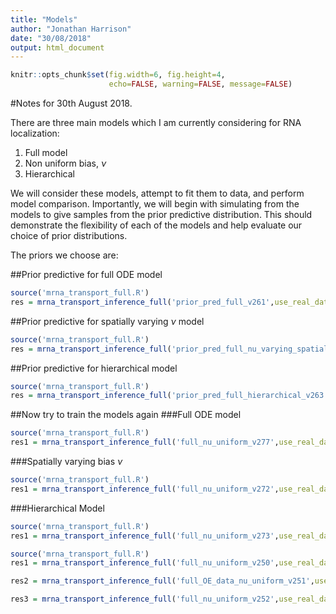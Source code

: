 ```yaml
---
title: "Models"
author: "Jonathan Harrison"
date: "30/08/2018"
output: html_document
---
```


```r
knitr::opts_chunk$set(fig.width=6, fig.height=4,
                      echo=FALSE, warning=FALSE, message=FALSE)
```

#Notes for 30th August 2018. 

There are three main models which I am currently considering for RNA localization:

1. Full model
2. Non uniform bias, $\nu$
3. Hierarchical

We will consider these models, attempt to fit them to data, and perform model comparison.
Importantly, we will begin with simulating from the models to give samples from the prior predictive distribution.
This should demonstrate the flexibility of each of the models and help evaluate our choice of prior distributions. 

The priors we choose are:

##Prior predictive for full ODE model
```r
source('mrna_transport_full.R')
res = mrna_transport_inference_full('prior_pred_full_v261',use_real_data = TRUE, run_mcmc = TRUE, nSamples = 9, nTest = 11, nTestOE = 9, verbose = FALSE, compare_via_loo = FALSE, show_diagnostic_plots = FALSE, use_hierarchical_model = FALSE, use_prior_predictive = TRUE, train_on_OE=FALSE, is_nu_uniform = TRUE)
```
##Prior predictive for spatially varying $\nu$ model
```r
source('mrna_transport_full.R')
res = mrna_transport_inference_full('prior_pred_full_nu_varying_spatially_v262',use_real_data = TRUE, run_mcmc = TRUE, nSamples = 9, nTest = 11, nTestOE = 9, verbose = FALSE, compare_via_loo = FALSE, show_diagnostic_plots = FALSE, use_hierarchical_model = FALSE, use_prior_predictive = TRUE, train_on_OE=FALSE, is_nu_uniform = FALSE)
```

##Prior predictive for hierarchical model
```r
source('mrna_transport_full.R')
res = mrna_transport_inference_full('prior_pred_full_hierarchical_v263',use_real_data = TRUE, run_mcmc = TRUE, nSamples = 9, nTest = 11, nTestOE = 9, verbose = FALSE, compare_via_loo = FALSE, show_diagnostic_plots = FALSE, use_hierarchical_model = TRUE, use_prior_predictive = TRUE, train_on_OE=FALSE, is_nu_uniform = TRUE)
```

##Now try to train the models again
###Full ODE model
```r
source('mrna_transport_full.R')
res1 = mrna_transport_inference_full('full_nu_uniform_v277',use_real_data = TRUE, run_mcmc = TRUE, nSamples = 9, nTest = 11, nTestOE = 9, verbose = TRUE, compare_via_loo = FALSE, show_diagnostic_plots = TRUE, use_hierarchical_model = FALSE, use_prior_predictive = FALSE, train_on_OE = FALSE, is_nu_uniform = TRUE)

```

###Spatially varying bias $\nu$
```r
source('mrna_transport_full.R')
res1 = mrna_transport_inference_full('full_nu_uniform_v272',use_real_data = TRUE, run_mcmc = TRUE, nSamples = 9, nTest = 11, nTestOE = 9, verbose = TRUE, compare_via_loo = FALSE, show_diagnostic_plots = TRUE, use_hierarchical_model = FALSE, use_prior_predictive = FALSE, train_on_OE = FALSE, is_nu_uniform = FALSE)
```

###Hierarchical Model
```r
source('mrna_transport_full.R')
res1 = mrna_transport_inference_full('full_nu_uniform_v273',use_real_data = TRUE, run_mcmc = TRUE, nSamples = 9, nTest = 11, nTestOE = 9, verbose = TRUE, compare_via_loo = FALSE, show_diagnostic_plots = TRUE, use_hierarchical_model = TRUE, use_prior_predictive = FALSE, train_on_OE = FALSE, is_nu_uniform = TRUE)

```


```r
source('mrna_transport_full.R')
res1 = mrna_transport_inference_full('full_nu_uniform_v250',use_real_data = TRUE, run_mcmc = TRUE, nSamples = 8, nTest = 12, nTestOE = 7, verbose = TRUE, compare_via_loo = FALSE, show_diagnostic_plots = TRUE, use_hierarchical_model = FALSE, use_prior_predictive =FALSE, train_on_OE=FALSE, is_nu_uniform = TRUE)

res2 = mrna_transport_inference_full('full_OE_data_nu_uniform_v251',use_real_data = TRUE, run_mcmc = TRUE, nSamples = 8, nTest = 12, nTestOE = 7, verbose = TRUE, compare_via_loo = FALSE, show_diagnostic_plots = TRUE, use_hierarchical_model = FALSE, use_prior_predictive =FALSE, train_on_OE=TRUE, is_nu_uniform = TRUE)

res3 = mrna_transport_inference_full('full_nu_uniform_v252',use_real_data = TRUE, run_mcmc = TRUE, nSamples = 8, nTest = 12, nTestOE = 7, verbose = TRUE, compare_via_loo = FALSE, show_diagnostic_plots = TRUE, use_hierarchical_model = FALSE, use_prior_predictive =FALSE, train_on_OE=FALSE, is_nu_uniform = TRUE) #with initialisation
```




